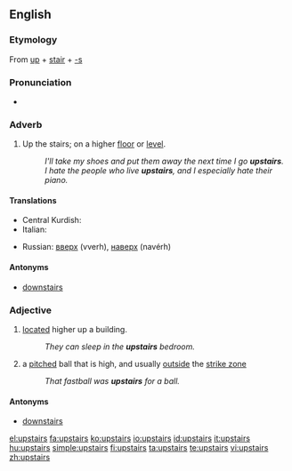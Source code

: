 ==English==

===Etymology===
From [[up]] + [[stair]] + [[-s]]

===Pronunciation===
* {{audio|en-us-upstairs.ogg|Audio (US)}}

===Adverb===
{{en-adv|[[further]] [[upstairs]]|[[furthest]] [[upstairs]]}}

# Up the stairs; on a higher [[floor]] or [[level]].
#: ''I'll take my shoes and put them away the next time I go '''upstairs'''.''
#: ''I hate the people who live '''upstairs''', and I especially hate their piano.''

====Translations====
{{trans-top|Up the stairs; on a higher floor or level}}
* Central Kurdish: {{t|ku|سه‌ره‌وه‌|tr=sarawa|sc=KUchar}}
* Italian: {{t+|it|di sopra}}
{{trans-mid}}
* Russian: [[вверх]] (vverh), [[наверх]] (navérh)
{{trans-bottom}}

====Antonyms====
* [[downstairs]]

===Adjective===
{{en-adj|[[further]] [[upstairs]]|[[furthest]] [[upstairs]]}}

# [[located]] higher up a building.
#: ''They can sleep in the '''upstairs''' bedroom.''
# {{baseball}} a [[pitched]] ball that is high, and usually [[outside]] the [[strike zone]]
#:''That fastball was '''upstairs''' for a ball.''

====Antonyms====
* [[downstairs]]

[[el:upstairs]]
[[fa:upstairs]]
[[ko:upstairs]]
[[io:upstairs]]
[[id:upstairs]]
[[it:upstairs]]
[[hu:upstairs]]
[[simple:upstairs]]
[[fi:upstairs]]
[[ta:upstairs]]
[[te:upstairs]]
[[vi:upstairs]]
[[zh:upstairs]]
